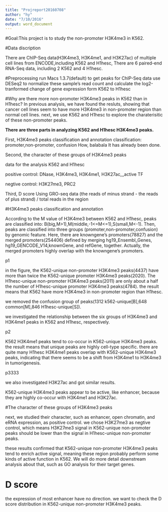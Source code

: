 ```yaml
---
title: "Projreport20160708"
author: "hy"
date: "7/10/2016"
output: word_document
---
```

#Goal:This project is to study the non-promoter H3K4me3 in K562.

#Data discription

There are ChIP-Seq data(H3K4me3, H3K4me1, and H3K27ac) of multiple cell lines from ENCODE,including K562 and H1hesc, 
There are 6 paired-end RNA-Seq data, including 2 K562 and 4 H1hesc.

#Preprocessing
run Macs 1.3.7(default) to get peaks for ChIP-Seq data
use DESeq2 to normalize these sample's read count and calculate the log2-tranformed change of gene expression form K562 to H1hesc

#Why are there more non-promoter H3K4me3 peaks in K562 than in H1hesc? 
In previous analysis, we have found the resluts, showing that cancer cell lines seem to have more H3K4me3 in non-promoter region than normal cell lines. next, we use K562 and H1hesc to explore the charaterisitic of these non-promoter peaks. 

**There are three parts in analyzing K562 and H1hesc H3K4me3 peaks.**

First, H3K4me3 peaks classification and annotation
classification: promoter,non-promoter, confusion
How, balabala
It has already been done.

Second, the character of these groups of H3K4me3 peaks

data for the analysis
K562 and H1hesc

positive control: DNase, H3K4me3, H3K4me1, H3K27ac,,,active TF

negtive control: H3K27me3, PRC2

Third, D score
Using GRO-seq data
(the reads of minus strand - the reads of plus strand) / total reads in the region

#H3K4me3 peaks classification and annotation

According to the M value of H3K4me3 between K562 and H1hesc, peaks are classified into: B(big,M>1),M(middle,-1<=M<=1),S(small,M<-1).
Then, peaks are classified into three groups (promoter,non-promoter,confusion) by genomic feature. Here, there are knowngene's promoters(78827) and the merged promoters(254406) defined by merging hg19_Ensembl_Genes, hg19_GENCODE_V14,knownGene, and refGene, together. Actually, the merged promoters highly overlap with the knowngene's promoters.

p1

in the figure, the K562-unique non-promoter H3K4me3 peaks(4437) have more than twice the K562-unique promoter H3K4me3 peaks(2020). 
The H1hesc-unique non-promoter H3K4me3 peaks(2011) are only about a half the number of H1hesc-unique promoter H3K4me3 peaks(4784).
the result means that K562 have more H3K4me3 in non-promoter region than H1hesc.

we removed the confusion group of peaks(1312 k562-unique[B],648 common[M],846 H1hesc-unique[S]).

we investigated the relationship between the six groups of H3K4me3 and H3K4me1 peaks in K562 and H1hesc, respectively.

p2

K562 H3K4me1 peaks tend to co-occur in K562-unique H3K4me3 peaks. 
the result means that unique peaks are highly cell-type specific.
there are quite many H1hesc H3K4me1 peaks overlap with K562-unique H3K4me3 peaks, indicating that there seems to be a shift from H3K4me1 to H3K4me3 in tumorigenesis. 

p3333

we also investigated H3K27ac and got similar results.

K562-unique H3K4me3 peaks appear to be active, like enhancer, because they are highly co-occur with H3K4me1 and H3K27ac.


#The character of these groups of H3K4me3 peaks

next, we studied their character, such as enhancer, open chromatin, and eRNA expression, as positive control.
we chose H3K27me3 as negtive control, which means H3K27me3 signal in K562-unique non-promoter peaks should be lower than the signal in H1hesc-unique non-promoter peaks.  


these results confirmed that K562-unique non-promoter H3K4me3 peaks tend to enrich active signal, meaning these region probably perform some kinds of active function in K562. We will do more detail downstream analysis about that, such as GO analysis for their target genes.

# D score

the expression of most enhancer have no direction. we want to check the D score distribution in K562-unique non-promoter H3K4me3 peaks.












